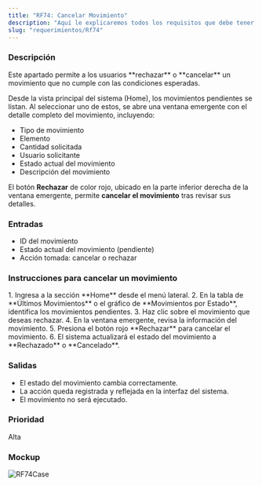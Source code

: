 ```yaml
---
title: "RF74: Cancelar Movimiento"
description: "Aquí le explicaremos todos los requisitos que debe tener para poder cancelar un movimiento en el sistema."
slug: "requerimientos/Rf74"
---
```



<h3>Descripción</h3>
Este apartado permite a los usuarios **rechazar** o **cancelar** un movimiento que
no cumple con las condiciones esperadas.

Desde la vista principal del sistema (Home), los movimientos pendientes se listan. Al seleccionar uno de estos, se abre una ventana emergente con el detalle completo del movimiento, incluyendo:

- Tipo de movimiento
- Elemento
- Cantidad solicitada
- Usuario solicitante
- Estado actual del movimiento
- Descripción del movimiento

El botón **Rechazar** de color rojo, ubicado en la parte inferior derecha de la ventana emergente, permite **cancelar el movimiento** tras revisar sus detalles.

<h3>Entradas</h3>

- ID del movimiento
- Estado actual del movimiento (pendiente)
- Acción tomada: cancelar o rechazar

<h3>Instrucciones para cancelar un movimiento</h3>
1. Ingresa a la sección **Home** desde el menú lateral. 2. En la tabla de **Últimos
Movimientos** o el gráfico de **Movimientos por Estado**, identifica los movimientos
pendientes. 3. Haz clic sobre el movimiento que deseas rechazar. 4. En la ventana
emergente, revisa la información del movimiento. 5. Presiona el botón rojo **Rechazar**
para cancelar el movimiento. 6. El sistema actualizará el estado del movimiento a
**Rechazado** o **Cancelado**.

<h3>Salidas</h3>

- El estado del movimiento cambia correctamente.
- La acción queda registrada y reflejada en la interfaz del sistema.
- El movimiento no será ejecutado.

<h3>Prioridad</h3>
Alta

<h3>Mockup</h3>
<Image src={RF74Case} alt="RF74Case" width={3148} height={2270} />
